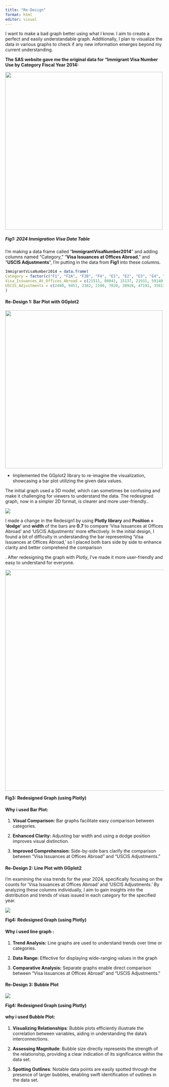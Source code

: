 ```yaml
---
title: "Re-Design"
format: html
editor: visual
---
```


I want to make a bad graph better using what I know. I aim to create a perfect and easily understandable graph. Additionally, I plan to visualize the data in various graphs to check if any new information emerges beyond my current understanding.

**The SAS website gave me the original data for "Immigrant Visa Number Use by Category Fiscal Year 2014:**

![](images/visas_table_orig (1).png){fig-align="center" width="500"}

##### Fig1:  **2024 Immigration Visa Data Table**

I'm making a data frame called "**ImmigrantVisaNumber2014**" and adding columns named "Category," "**Visa Issuances at Offices Abroad**," and "**USCIS Adjustments**", I'm putting in the data from **Fig1** into these columns.

```r
ImmigrantVisaNumber2014 = data.frame( 
Category = factor(c("F1", "F2A", "F2B", "F4", "E1", "E2", "E3", "E4", "E5", "DV"), levels = c("F1", "F2A", "F2B", "F4", "E1", "E2", "E3", "E4", "E5", "DV")), 
Visa_Issuances_At_Offices_Abroad = c(21511, 80041, 15137, 21931, 59140, 1680, 1880, 7088, 1489, 9228), 
USCIS_Adjustments = c(2480, 9451, 2382, 2100, 7020, 38928, 47191, 35611, 6798, 1464) 
) 
```

#### **Re-Design 1: Bar Plot with GGplot2** 

![](images/first photo.jpg){fig-align="center" width="500"}

-   Implemented the GGplot2 library to re-imagine the visualization, showcasing a bar plot utilizing the given data values.

The initial graph used a 3D model, which can sometimes be confusing and make it challenging for viewers to understand the data. The redesigned graph, now in a simpler 2D format, is clearer and more user-friendly..

![](images/fig2-01.jpg){fig-align="center"}

I made a change in the Redesign1 by using **Plotly library** and **Position = 'dodge'** and **width** of the bars are **0.7** to compare 'Visa Issuances at Offices Abroad' and 'USCIS Adjustments' more effectively. In the initial design, I found a bit of difficulty in understanding the bar representing 'Visa Issuances at Offices Abroad,' so I placed both bars side by side to enhance clarity and better comprehend the comparison

. After redesigning the graph with Plotly, I've made it more user-friendly and easy to understand for everyone.

![](images/1 .png){fig-align="center" width="700"}

**Fig3: Redesigned Graph (using Plotly)**

#### Why i used Bar Plot: 

1.  **Visual Comparison:** Bar graphs facilitate easy comparison between categories.

2.  **Enhanced Clarity:** Adjusting bar width and using a dodge position improves visual distinction.

3.  **Improved Comprehension:** Side-by-side bars clarify the comparison between "Visa Issuances at Offices Abroad" and "USCIS Adjustments."

#### **Re-Design 2: Line Plot with GGplot2** 

I'm examining the visa trends for the year 2024, specifically focusing on the counts for 'Visa Issuances at Offices Abroad' and 'USCIS Adjustments.' By analyzing these columns individually, I aim to gain insights into the distribution and trends of visas issued in each category for the specified year.

![](images/redesign2.png){fig-align="center"}

**Fig4: Redesigned Graph (using Plotly)**

#### Why i used line graph : 

1.  **Trend Analysis:** Line graphs are used to understand trends over time or categories.

2.  **Data Range:** Effective for displaying wide-ranging values in the graph

3.  **Comparative Analysis:** Separate graphs enable direct comparison between "Visa Issuances at Offices Abroad" and "USCIS Adjustments."

#### **Re-Design 3: Bubble Plot**

![](images/point.png)

**Fig4: Redesigned Graph (using Plotly)**

#### why i used Bubble Plot: 

1.  **Visualizing Relationships**: Bubble plots efficiently illustrate the correlation between variables, aiding in understanding the data's interconnections.

2.  **Assessing Magnitude**: Bubble size directly represents the strength of the relationship, providing a clear indication of its significance within the data set.

3.  **Spotting Outlines**: Notable data points are easily spotted through the presence of larger bubbles, enabling swift identification of outlines in the data set.

